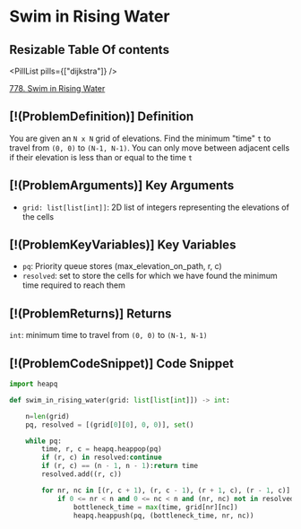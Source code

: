 # Swim in Rising Water

## Resizable Table Of contents

<DifficultyBadge difficulty="hard" />

<PillList pills={["dijkstra"]} />

[778. Swim in Rising Water](https://leetcode.com/problems/swim-in-rising-water)

## [!(ProblemDefinition)] Definition

You are given an `N x N` grid of elevations. Find the minimum "time" `t` to travel from `(0, 0)` to `(N-1, N-1)`. You can only move between adjacent cells if their elevation is less than or equal to the time `t`

## [!(ProblemArguments)] Key Arguments

- `grid: list[list[int]]`: 2D list of integers representing the elevations of the cells

## [!(ProblemKeyVariables)] Key Variables

- `pq`: Priority queue stores (max_elevation_on_path, r, c)
- `resolved`: set to store the cells for which we have found the minimum time required to reach them

## [!(ProblemReturns)] Returns

`int`: minimum time to travel from `(0, 0)` to `(N-1, N-1)`

## [!(ProblemCodeSnippet)] Code Snippet

```python meta="source=problems/778-swim-in-rising-water/solution.py"
import heapq

def swim_in_rising_water(grid: list[list[int]]) -> int:

    n=len(grid)
    pq, resolved = [(grid[0][0], 0, 0)], set()

    while pq:
        time, r, c = heapq.heappop(pq)
        if (r, c) in resolved:continue
        if (r, c) == (n - 1, n - 1):return time
        resolved.add((r, c))

        for nr, nc in [(r, c + 1), (r, c - 1), (r + 1, c), (r - 1, c)]:
            if 0 <= nr < n and 0 <= nc < n and (nr, nc) not in resolved:
                bottleneck_time = max(time, grid[nr][nc])
                heapq.heappush(pq, (bottleneck_time, nr, nc))
```


